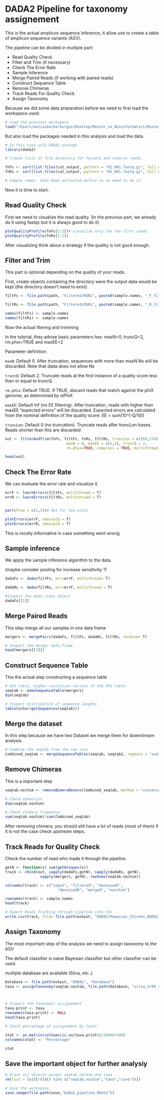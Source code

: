 # DADA2 Pipeline for taxonomy assignement

This is the actual amplicon sequence inference, it allow use to create a table of amplicon sequence variants (ASV).

The pipeline can be divided in multiple part:

- Read Quality Check
- Filter and Trim (if necessary)
- Check The Error Rate
- Sample Inference
- Merge Paired Reads (if working with paired reads)
- Construct Sequence Table
- Remove Chimeras
- Track Reads For Quality Check
- Assign Taxonomy


Because we did some data preparation before we need to first load the workspace used:

```r
# Load the previous workspace
load("/Users/matiasbeckerburgos/Desktop/Master_in_Bioinformatics/Master_Thesis/Hawaiian_feral_Chicken_Microbiome/Backup_workspace/Data_preparation.RData")
```

But also load the packages needed in this analysis and load the data.

```r
# In this case only DADA2 package
library(dada2)

# Create lists of file directory for forward and reverse reads.

fnFs <- sort(list.files(cut_output, pattern = "R1_001.fastq.gz", full.names = TRUE))
fnRs <- sort(list.files(cut_output, pattern = "R2_001.fastq.gz", full.names = TRUE))

# Sample names  have been extracted before so no need to do it.
```

Now it is time to start.

## Read Quality Check

First we need to visualize the read quality. (In the previous part, we already do it using fastqc but it is always good to do it)

```r
plotQualityProfile(fnFs[1:2])# visualize only the two first reads
plotQualityProfile(fnRs[1:2])
```

After visualizing think about a strategy if the quality is not good enough.

## Filter and Trim 

This part is optional depending on the quality of your reads.

First, create objects containing the directory were the output data would be kept (the directory doesn't need to exist)

```r

filtFs <- file.path(path, "Filtered/RUN1", paste0(sample.names, "_F_filt.fastq.gz"))

filtRs <- file.path(path, "Filtered/RUN1", paste0(sample.names, "_R_filt.fastq.gz"))

names(filtFs) <- sample.names
names(filtRs) <- sample.names

```

Now the actual fitering and trimming

In the tutorial, they advise basic parameters has: maxN=0, truncQ=2, rm.phix=TRUE and maxEE=2

Parameter definition:

`maxN`: Default 0. After truncation, sequences with more than maxN Ns will be discarded. Note that dada does not allow Ns

`truncQ`: Default 2. Truncate reads at the first instance of a quality score less than or equal to truncQ.

`rm.phix`: Default TRUE. If TRUE, discard reads that match against the phiX genome, as determined by isPhiX

`maxEE`: Default Inf (no EE filtering). After truncation, reads with higher than maxEE "expected errors" will be discarded. Expected errors are calculated from the nominal definition of the quality score: EE = sum(10^(-Q/10))

`truncLen`: Default 0 (no truncation). Truncate reads after truncLen bases. Reads shorter than this are discarded

```r
out <- filterAndTrim(fnFs, filtFs, fnRs, filtRs, truncLen = c(260,270), 
                            maxN = 0, maxEE = c(2,2), truncQ = 2, 
                            rm.phix=TRUE, compress = TRUE, multithread = TRUE)

head(out)
```

## Check The Error Rate

We can evaluate the error rate and visualize it.

```r
errF <- learnErrors(filtFs, multithread = T)
errR <- learnErrors(filtRs, multithread = T)


par(mfrow = c(1,2))# Set for two plots

plotErrors(errF, nominalQ = T)
plotErrors(errR, nominalQ = T)

```

This is mostly informative in case something went wrong

## Sample inference

We apply the sample inference algorithm to the data. 

(maybe consider pooling for increase sensitivity ?)

```r

dadaFs <- dada(filtFs, err=errF, multithread= T)

dadaRs <- dada(filtRs, err=errF, multithread = T)

#Inspect the dada-class object
dadaFs[[1]]
```

## Merge Paired Reads

This step merge all our samples in one data frame

```r

mergers <- mergePairs(dadaFs, filtFs, dadaRs, filtRs, verbose= T)

# Inspect the merger data.frame
head(mergers[[1]])
```

## Construct Sequence Table

This the actual step constructing a sequence table

```r
# ASV table, higher-resolution version of the OTU table
seqtab <- makeSequenceTable(mergers)
dim(seqtab)

# Inspect distribution of sequence lengths
table(nchar(getSequences(seqtab)))
```

## Merge the dataset

In this step because we have two Dataset we merge them for downstream analysis.

```r
# Combine the seqtab from the two runs
Combined_seqtab <- mergeSequenceTables(seqtab, seqtab2, repeats = "sum")
```

## Remove Chimeras

This is a important step

```r
seqtab.nochim <- removeBimeraDenovo(Combined_seqtab, method = "consensus", multithread= T, verbose = T)

# Check dimension
dim(seqtab.nochim)

# Check chimera frequency
sum(seqtab.nochim)/sum(Combined_seqtab)
```

After removing chimera, you should still have a lot of reads (most of them) if it is not the case check upstream steps.

## Track Reads for Quality Check

Check the number of read who made it through the pipeline.

```r
getN <- function(x) sum(getUniques(x))
track <- cbind(out, sapply(dadaFs,getN), sapply(dadaRs, getN), 
                sapply(mergers, getN), rowSums(seqtab.nochim))

colnames(track) <- c("input", "filtered", "denoisedF", 
                        "denoisedR", "merged", "nonchim")

rownames(track) <- sample.names
head(track)

# Export Reads Tracking through pipeline into CSV
write.csv(track, file= file.path(output, "DADA2/Hawaiian_Chicken_DADA2_track_reads.csv"))
```

## Assign Taxonomy

The most important step of the analysis we need to assign taxonomy to the ASV

The default classifier is naive Bayesian classifier but other classifier can be used.

multiple database are available (Silva, etc..)

```r
Database <- file.path(output, "DADA2", "Database")
taxa <- assignTaxonomy(seqtab.nochim, file.path(Database, "silva_nr99_v138.2_toSpecies_trainset.fa.gz"), multithread = T)



# Inspect the taxonomic assignement
taxa.print <- taxa
rownames(taxa.print) <- NULL
head(taxa.print)

# Check percentage of assignement by level.

stat <- as.matrix(colSums(is.na(taxa.print))/28896*100)
colnames(stat) <- "Percentage"

stat
```

## Save the important object for further analysiy

```r
# Erase all objects except seqtab.nochim and taxa
rm(list = ls()[!(ls() %in% c("seqtab.nochim","taxa","save"))])

# Save the workspace
save.image(file.path(save,"DaDa2_pipeline.RData"))
```